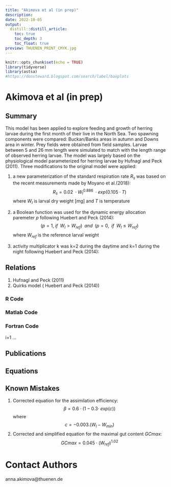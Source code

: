 ```yaml
---
title: "Akimova et al (in prep)"
description:
date: 2022-10-05
output:
  distill::distill_article:
    toc: true
    toc_depth: 3
    toc_float: true
preview: THUENEN_PRINT_CMYK.jpg
---
```


```r
knitr::opts_chunk$set(echo = TRUE)
library(tidyverse)
library(astsa)
#https://donsteward.blogspot.com/search/label/boxplots
```
# Akimova et al (in prep) 

## Summary

This model has been applied to explore feeding and growth of herring larvae during the first month of their live in the North Sea. Two spawning components were compared: Buckan/Banks areas in autumn and Downs area in winter. Prey fields were obtained from field samples.  Larvae between 5 and 26 mm length were simulated to match with the length range of observed herring larvae. The model was largely based on the physiological model parameterized for herring larvae by Hufnagl and Peck (2011). Three modifications to the original model were applied:

1) a new parameterization of the standard respiration rate $R_s$ was based on the recent measurements made by  Moyano et al.(2018):
$$
R_s = 0.02\;⋅W_{l}^{0.886}\;⋅exp(0.105⋅T)
$$
 where $W_{l}$ is larval dry weight [mg] and $T$ is temperature
 
2) a Boolean function was used for the dynamic energy allocation paremeter $p$ following Huebert and Peck (2014):
$$
(p=1,\;if \; \;W_l>W_{ref}) \; \;and \; \; (p=0, \; \;if \; \;W_l≤W_{ref})
$$
where $W_{ref}$ is the reference larval weight

3) activity multiplicator k was k=2 during the daytime and k=1 during the night following Huebert and Peck (2014):


## Relations

1) Hufnagl and Peck (2011)
2) Quirks model ( Huebert and Peck (2014))


### R Code

### Matlab Code

### Fortran Code
i=1
...

## Publications

## Equations

## Known Mistakes

1) Corrected equation for the assimilation efficiency: 
$$
β=0.6⋅(1-0.3⋅\;exp(c))
$$
where $$ c=-0.003.(W_l-W_{min}) $$
2) Corrected and simplified equation for the maximal gut content $GCmax$: 
$$GCmax=0.045⋅(W_{ref})^{1.02}$$

# Contact Authors
anna.akimova@thuenen.de